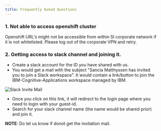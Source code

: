 ```yaml
---
title: Frequently Asked Questions
---
```


### 1. Not able to access openshift cluster

Openshift URL's might not be accessible from within SI corporate network if it is not whitelisted. Please log out of the corporate VPN and retry.

### 2. Getting access to slack channel and joining it.
- Create a slack account for the ID you have shared with us. 
- You would get a mail with the subject "Sancia Matthyssen has invited you to join a Slack workspace". It would contain a link/button to join the IBM-Cognitive-Applications workspace managed by IBM.

![Slack Invite Mail](SlackInviteMail.png)

- Once you click on this link, it will redirect to the login page where you need to login with your guest-id.
- Search for your slack channel name (the name would be shared prior) and join it.

**NOTE**: Do let us know if donot get the invitation mail.